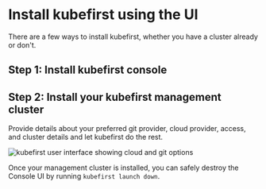 

# Install kubefirst using the UI

There are a few ways to install kubefirst, whether you have a cluster already or don't.

## Step 1: Install kubefirst console

<Tabs>
    <TabItem value="homebrew" label="New cluster">
      <Homebrew />
    </TabItem>
    <TabItem value="helm" label="Helm">
      <Helm />
    </TabItem>
    <TabItem value="helm-arm" label="Helm (ARM / M1 Mac / M2 Mac)">
      <HelmArm />
    </TabItem>
</Tabs>

## Step 2: Install your kubefirst management cluster

Provide details about your preferred git provider, cloud provider, access, and cluster details and let kubefirst do the rest.

![kubefirst user interface showing cloud and git options](../img/console/installer.png)

Once your management cluster is installed, you can safely destroy the Console UI by running `kubefirst launch down`.
